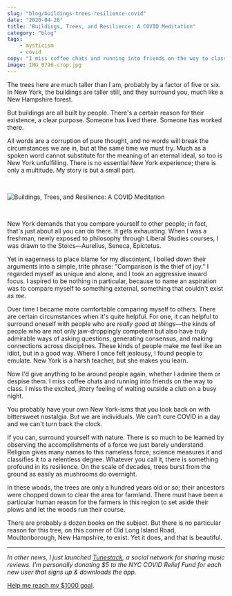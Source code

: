 ```yaml
---
slug: "blog/buildings-trees-resilience-covid"
date: "2020-04-28"
title: "Buildings, Trees, and Resilience: A COVID Meditation"
category: "blog"
tags:
    - mysticism
    - covid
copy: "I miss coffee chats and running into friends on the way to class. But we are individuals. We can't cure COVID in a day and we can't turn back the clock."
image: IMG_0796-crop.jpg
---
```


The trees here are much taller than I am, probably by a factor of five or six. In New York, the buildings are taller still, and they surround you, much like a New Hampshire forest.

But buildings are all built by people. There's a certain reason for their existence, a clear purpose. Someone has lived there. Someone has worked there.

All words are a corruption of pure thought, and no words will break the circumstances we are in, but at the same time we must try. Much as a spoken word cannot substitute for the meaning of an eternal ideal, so too is New York unfulfilling. There is no essential New York experience; there is only a multitude. My story is but a small part.

&nbsp;

![Buildings, Trees, and Resilience: A COVID Meditation](IMG_0796.jpg)

&nbsp;

New York demands that you compare yourself to other people; in fact, that's just about all you can do there. It gets exhausting. When I was a freshman, newly exposed to philosophy through Liberal Studies courses, I was drawn to the Stoics—Aurelius, Seneca, Epictetus.

Yet in eagerness to place blame for my discontent, I boiled down their arguments into a simple, trite phrase: "Comparison is the thief of joy." I regarded myself as unique and alone, and I took an aggressive inward focus. I aspired to be nothing in particular, because to name an aspiration was to compare myself to something external, something that couldn't exist as *me*.

Over time I became more comfortable comparing myself to others. There are certain circumstances when it's quite helpful. For one, it can helpful to surround oneself with people who are *really good at things*—the kinds of people who are not only jaw-droppingly competent but also have truly admirable ways of asking questions, generating consensus, and making connections across disciplines. These kinds of people make me feel like an idiot, but in a good way. Where I once felt jealousy, I found people to emulate. New York is a harsh teacher, but she makes you learn.

Now I'd give anything to be around people again, whether I admire them or despise them. I miss coffee chats and running into friends on the way to class. I miss the excited, jittery feeling of waiting outside a club on a busy night.

You probably have your own New York-isms that you look back on with bittersweet nostalgia. But we are individuals. We can't cure COVID in a day and we can't turn back the clock.

If you can, surround yourself with nature. There is so much to be learned by observing the accomplishments of a force we just barely understand. Religion gives many names to this nameless force; science measures it and classifies it to a relentless degree. Whatever you call it, there is something profound in its resilience. On the scale of decades, trees burst from the ground as easily as mushrooms do overnight.

In these woods, the trees are only a hundred years old or so; their ancestors were chopped down to clear the area for farmland. There must have been a particular human reason for the farmers in this region to set aside their plows and let the woods run their course.

There are probably a dozen books on the subject. But there is no particular reason for this tree, on this corner of Old Long Island Road, Moultonborough, New Hampshire, to exist. Yet it does, and that is beautiful.

----

*In other news, I just launched [Tunestack](https://tunestack.fm/signup?ref=samwinslowblog), a social network for sharing music reviews. I’m personally donating $5 to the NYC COVID Relief Fund for each new user that signs up & downloads the app.*

[Help me reach my $1000 goal](https://tunestack.fm/signup?ref=samwinslowblog).




